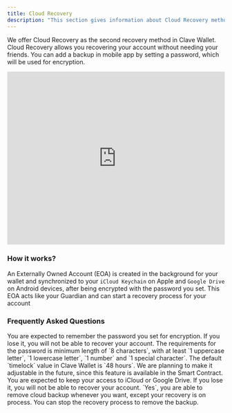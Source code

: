 ```yaml
---
title: Cloud Recovery
description: "This section gives information about Cloud Recovery method that Clave implements."
---
```


We offer Cloud Recovery as the second recovery method in Clave Wallet. Cloud Recovery allows you recovering your account without needing your friends. You can add a backup in mobile app by setting a password, which will be used for encryption.

<Card>
<iframe width="100%" height="400" src="https://www.youtube.com/embed/HkItO564Efc?si=9v0X7o0ljdD0y6Eo" title="YouTube video player" frameBorder="0" allow="accelerometer; autoplay; clipboard-write; encrypted-media; gyroscope; picture-in-picture; web-share"></iframe>
</Card>

### How it works?

An Externally Owned Account (EOA) is created in the background for your wallet and synchronized to your `iCloud Keychain` on Apple and `Google Drive` on Android devices, after being encrypted with the password you set.
This EOA acts like your Guardian and can start a recovery process for your account


### Frequently Asked Questions

<AccordionGroup>
  <Accordion title="What if I lose my password which I set for encryption?">
    You are expected to remember the password you set for encryption. If you lose it, you will not be able to recover your account.
  </Accordion>

  <Accordion title="What is the minimum requirements for password?">
    The requirements for the password is minimum length of `8 characters`, with at least `1 uppercase letter`, `1 lowercase letter`, `1 number` and `1 special character`.
  </Accordion>

  <Accordion title="How long should I wait to execute my recovery?">
    The default `timelock` value in Clave Wallet is `48 hours`. We are planning to make it adjustable in the future, since this feature is available in the Smart Contract.
  </Accordion>

  <Accordion title="What if I lose my access to iCloud or Google Drive?">
    You are expected to keep your access to iCloud or Google Drive. If you lose it, you will not be able to recover your account.
  </Accordion>

  <Accordion title="Can I remove the cloud backup after adding it?">
    `Yes`, you are able to remove cloud backup whenever you want, except your recovery is on process. You can stop the recovery process to remove the backup.
  </Accordion>
</AccordionGroup>
